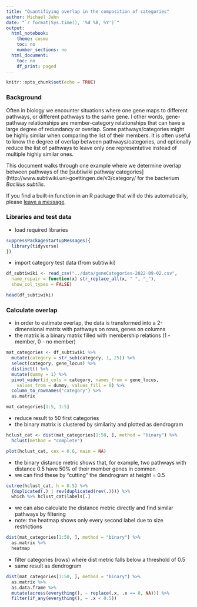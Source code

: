 ```yaml
---
title: "Quantifiying overlap in the composition of categories"
author: Michael Jahn
date: "`r format(Sys.time(), '%d %B, %Y')`"
output:
  html_notebook:
    theme: cosmo
    toc: no
    number_sections: no
  html_document:
    toc: no
    df_print: paged
---
```


```r
knitr::opts_chunk$set(echo = TRUE)
```

### Background

Often in biology we encounter situations where one gene maps to different pathways, or different pathways to the same gene.
I other words, gene-pathway relationships are member-category relationships that can have a large degree of redundancy or overlap. Some pathways/categories might be highly similar when comparing the list of their members. It is often useful to know the degree of overlap between pathways/categories, and optionally reduce the list of pathways to leave only one representative instead of multiple highly similar ones.

This document walks through one example where we determine overlap between pathways of the [subtiwiki pathway categories](http://www.subtiwiki.uni-goettingen.de/v3/category/ for the bacterium *Bacillus subtilis*.

If you find a built-in function in an R package that will do this automatically, please [leave a message](https://github.com/MPUSP/bioinfo-code-chunks/issues).

### Libraries and test data

- load required libraries

```r
suppressPackageStartupMessages({
  library(tidyverse)
})
```

- import category test data (from subtiwiki)

```r
df_subtiwiki <- read_csv("../data/geneCategories-2022-09-02.csv",
  name_repair = function(x) str_replace_all(x, " ", "_"),
  show_col_types = FALSE)

head(df_subtiwiki)
```

### Calculate overlap

- in order to estimate overlap, the data is transformed into a 2-dimensional matrix with pathways on rows, genes on columns
- the matrix is a binary matrix filled with membership relations (1 - member, 0 - no member)

```r
mat_categories <- df_subtiwiki %>%
  mutate(category = str_sub(category, 1, 25)) %>%
  select(category, gene_locus) %>%
  distinct() %>% 
  mutate(dummy = 1) %>%
  pivot_wider(id_cols = category, names_from = gene_locus,
    values_from = dummy, values_fill = 0) %>%
  column_to_rownames("category") %>%
  as.matrix

mat_categories[1:5, 1:5]
```

- reduce result to 50 first categories
- the binary matrix  is clustered by similarity and plotted as dendrogram

```r
hclust_cat <- dist(mat_categories[1:50, ], method = "binary") %>%
  hclust(method = "complete")

plot(hclust_cat, cex = 0.6, main = NA)
```


- the binary distance metric shows that, for example, two pathways with distance 0.5 have 50% of their member genes in common
- we can find these by "cutting" the dendrogram at height = 0.5

```r
cutree(hclust_cat, h = 0.5) %>%
  {duplicated(.) | rev(duplicated(rev(.)))} %>%
  which %>% hclust_cat$labels[.]
```

- we can also calculate the distance metric directly and find similar pathways by filtering
- note: the heatmap shows only every second label due to size restrictions

```r
dist(mat_categories[1:50, ], method = "binary") %>%
  as.matrix %>%
  heatmap
```
- filter categories (rows) where dist metric falls below a threshold of 0.5
- same result as dendrogram

```r
dist(mat_categories[1:50, ], method = "binary") %>%
  as.matrix %>%
  as.data.frame %>%
  mutate(across(everything(), ~ replace(.x, .x == 0, NA))) %>%
  filter(if_any(everything(), ~ .x < 0.5))
```


